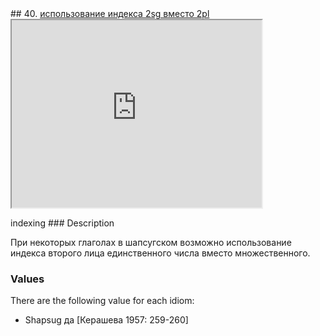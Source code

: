 ## 40. <a href =  'https://agricolamz.github.io/The_Circassian_Isoglosses_Database/40.html'>использование индекса 2sg вместо 2pl</a><div class='box'><iframe src='https://agricolamz.github.io/The_Circassian_Isoglosses_Database/40.html' width = '400px' height = '300px'></iframe></div>indexing
### Description

При некоторых глаголах в шапсугском возможно использование индекса второго лица единственного числа вместо множественного.

### Values
There are the following value for each idiom:

* Shapsug  да [Керашева 1957: 259-260] 

